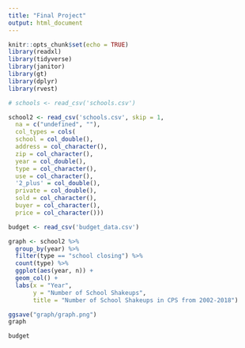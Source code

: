 ```yaml
---
title: "Final Project"
output: html_document
---
```


```r
knitr::opts_chunk$set(echo = TRUE)
library(readxl)
library(tidyverse)
library(janitor)  
library(gt)
library(dplyr)
library(rvest)
```

```r
# schools <- read_csv('schools.csv') 

school2 <- read_csv('schools.csv', skip = 1,
  na = c("undefined", ""),
  col_types = cols(
  school = col_double(),
  address = col_character(),
  zip = col_character(),
  year = col_double(),
  type = col_character(),
  use = col_character(),
  '2_plus' = col_double(),
  private = col_double(),
  sold = col_character(),
  buyer = col_character(),
  price = col_character())) 

budget <- read_csv('budget_data.csv')
```

```r
graph <- school2 %>% 
  group_by(year) %>% 
  filter(type == "school closing") %>% 
  count(type) %>% 
  ggplot(aes(year, n)) +
  geom_col() +
  labs(x = "Year", 
       y = "Number of School Shakeups", 
       title = "Number of School Shakeups in CPS from 2002-2018")

ggsave("graph/graph.png")
graph

budget

```

